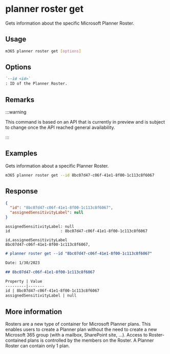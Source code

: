 
# planner roster get

Gets information about the specific Microsoft Planner Roster.

## Usage

```sh
m365 planner roster get [options]
```

## Options

```md definition-list
`--id <id>`
: ID of the Planner Roster.
```

<Global />

## Remarks

:::warning

This command is based on an API that is currently in preview and is subject to change once the API reached general availability.

:::

## Examples

Gets information about a specific Planner Roster.

```sh
m365 planner roster get --id 8bc07d47-c06f-41e1-8f00-1c113c8f6067
```

## Response

<Tabs>
  <TabItem value="JSON">

  ```json
  {
    "id": "8bc07d47-c06f-41e1-8f00-1c113c8f6067",
    "assignedSensitivityLabel": null
  }
  ```

  </TabItem>
  <TabItem value="Text">

  ```text
  assignedSensitivityLabel: null
  id                      : 8bc07d47-c06f-41e1-8f00-1c113c8f6067
  ```

  </TabItem>
  <TabItem value="CSV">

  ```csv
  id,assignedSensitivityLabel
  8bc07d47-c06f-41e1-8f00-1c113c8f6067,
  ```

  </TabItem>
  <TabItem value="Markdown">

  ```md
  # planner roster get --id "8bc07d47-c06f-41e1-8f00-1c113c8f6067"

  Date: 1/30/2023

  ## 8bc07d47-c06f-41e1-8f00-1c113c8f6067

  Property | Value
  ---------|-------
  id | 8bc07d47-c06f-41e1-8f00-1c113c8f6067
  assignedSensitivityLabel | null
  ```

  </TabItem>
</Tabs>

## More information

Rosters are a new type of container for Microsoft Planner plans. This enables users to create a Planner plan without the need to create a new Microsoft 365 group (with a mailbox, SharePoint site, ...). Access to Roster-contained plans is controlled by the members on the Roster. A Planner Roster can contain only 1 plan.
